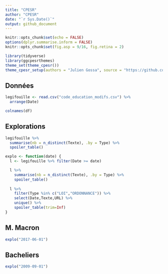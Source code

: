 ```yaml
---
title: "CPESR"
author: "CPESR"
date: "`r Sys.Date()`"
output: github_document
---
```


```r
knitr::opts_chunk$set(echo = FALSE)
options(dplyr.summarise.inform = FALSE)
knitr::opts_chunk$set(fig.asp = 9/16, fig.retina = 2)

library(tidyverse)
library(ggcpesrthemes)
theme_set(theme_cpesr())
theme_cpesr_setup(authors = "Julien Gossa", source = "https://github.com/cpesr/RFC/")
```

## Données 

```r
legifouille <- read.csv("code_education_modifs.csv") %>%
  arrange(Date)

colnames(df)
```

## Explorations

```r
legifouille %>%
  summarise(nb = n_distinct(Texte), .by = Type) %>%
  spoiler_table()
```

```r
explo <- function(date) {
  l <- legifouille %>% filter(Date >= date)

  l %>%
    summarise(nb = n_distinct(Texte), .by = Type) %>%
    spoiler_table()
  
  l %>%
    filter(Type %in% c("LOI","ORDONNANCE")) %>%
    select(Date,Texte,URL) %>%
    unique() %>%
    spoiler_table(trim=Inf)
}
```

## M. Macron

```r
explo("2017-06-01")
```

## Bacheliers

```r
explo("2009-09-01")
```
